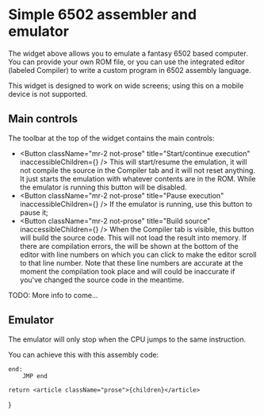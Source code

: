 
# Simple 6502 assembler and emulator

The widget above allows you to emulate a fantasy 6502 based computer. You can provide your own ROM file, or you can use
the integrated editor (labeled Compiler) to write a custom program in 6502 assembly language.

This widget is designed to work on wide screens; using this on a mobile device is not supported.

## Main controls

The toolbar at the top of the widget contains the main controls:

- <Button className="mr-2 not-prose" title="Start/continue execution" inaccessibleChildren={<Icon src="/static_assets/svg/play.svg" />} />
  This will start/resume the emulation, it will not compile the source in the Compiler tab and it will not reset anything.
  It just starts the emulation with whatever contents are in the ROM. While the emulator is running this button will
  be disabled.
- <Button className="mr-2 not-prose" title="Pause execution" inaccessibleChildren={<Icon src="/static_assets/svg/pause.svg" />} />
  If the emulator is running, use this button to pause it;
- <Button className="mr-2 not-prose" title="Build source" inaccessibleChildren={<Icon src="/static_assets/svg/build.svg" />} />
  When the Compiler tab is visible, this button will build the source code. This will not load the result into memory.
  If there are compilation errors, the will be shown at the bottom of the editor with line numbers on which you can
  click to make the editor scroll to that line number. Note that these line numbers are accurate at the moment the
  compilation took place and will could be inaccurate if you've changed the source code in the meantime.

TODO: More info to come...

## Emulator

The emulator will only stop when the CPU jumps to the same instruction.

You can achieve this with this assembly code:

```
end:
    JMP end
```

    return <article className="prose">{children}</article>
}

